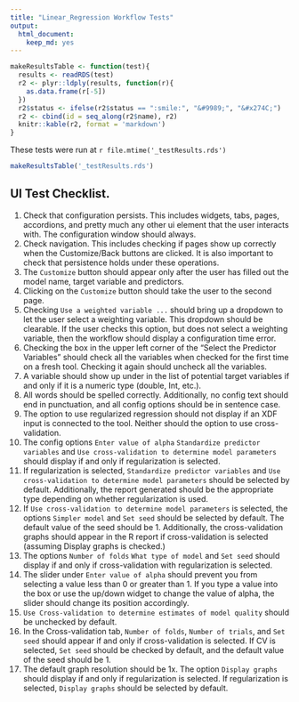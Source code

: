 ```yaml
---
title: "Linear_Regression Workflow Tests"
output: 
  html_document: 
    keep_md: yes
---
```


```r
makeResultsTable <- function(test){
  results <- readRDS(test)
  r2 <- plyr::ldply(results, function(r){
    as.data.frame(r[-5])
  })
  r2$status <- ifelse(r2$status == ":smile:", "&#9989;", "&#x274C;")
  r2 <- cbind(id = seq_along(r2$name), r2)
  knitr::kable(r2, format = 'markdown')
}
```

These tests were run at `r file.mtime('_testResults.rds')`


```r
makeResultsTable('_testResults.rds')
```


## UI Test Checklist.

1. Check that configuration persists. This includes widgets, tabs, pages, accordions, and pretty much any other ui element that the user interacts with. The configuration window should always.
2. Check navigation. This includes checking if pages show up correctly when the Customize/Back buttons are clicked. It is also important to check that persistence holds under these operations.
3. The `Customize` button should appear only after the user has filled out the model name, target variable and predictors.
4. Clicking on the `Customize` button should take the user to the second page.
5. Checking `Use a weighted variable ...` should bring up a dropdown to let the user select a weighting variable. This dropdown should be clearable. If the user checks this option, but does not select a weighting variable, then the workflow should display a configuration time error.
6. Checking the box in the upper left corner of the "Select the Predictor Variables" should check all the variables when checked for the first time on a fresh tool. Checking it again should uncheck all the variables.
7. A variable should show up under in the list of potential target variables if and only if it is a numeric type (double, Int, etc.).
8. All words should be spelled correctly. Additionally, no config text should end in punctuation, and all config options should be in sentence case.
9. The option to use regularized regression should not display if an XDF input is connected to the tool. Neither should the option to use cross-validation.
10. The config options `Enter value of alpha` `Standardize predictor variables` and `Use cross-validation to determine model parameters` should display if and only if regularization is selected.
11. If regularization is selected, `Standardize predictor variables` and `Use cross-validation to determine model parameters` should be selected by default. Additionally, the report generated should be the appropriate type depending on whether regularization is used.
12. If `Use cross-validation to determine model parameters` is selected, the options `Simpler model` and `Set seed` should be selected by default. The default value of the seed should be 1. Additionally, the cross-validation graphs should appear in the R report if cross-validation is selected (assuming Display graphs is checked.)
13. The options `Number of folds` `What type of model` and `Set seed` should display if and only if cross-validation with regularization is selected.
14. The slider under `Enter value of alpha` should prevent you from selecting a value less than 0 or greater than 1. If you type a value into the box or use the up/down widget to change the value of alpha, the slider should change its position accordingly.
15. `Use Cross-validation to determine estimates of model quality` should be unchecked by default. 
16. In the Cross-validation tab, `Number of folds`, `Number of trials`, and `Set seed` should appear if and only if cross-validation is selected. If CV is selected, `Set seed` should be checked by default, and the default value of the seed should be 1.
17. The default graph resolution should be 1x. The option `Display graphs` should display if and only if regularization is selected. If regularization is selected, `Display graphs` should be selected by default.